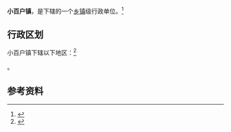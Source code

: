 {{中国乡级行政区|53/03/22/108/000}}

'''小百户镇'''，是{{PRC admin/fullname|53/03/22/108/000|3}}下辖的一个[[乡镇|乡镇]]级行政单位。<ref>{{PRC admin/ref sgc|{{PRC admin/parent|53/03/22/108/000}}}}</ref>

== 行政区划 ==

小百户镇下辖以下地区：<ref>{{PRC admin/ref sgc|53/03/22/108/000}}</ref>

{{PRC admin/children|53/03/22/108/000}}。

== 参考资料 ==

{{reflist}}

{{行政区划小作品}}
{{PRC admin/navcat|53/03/22/108/000}}